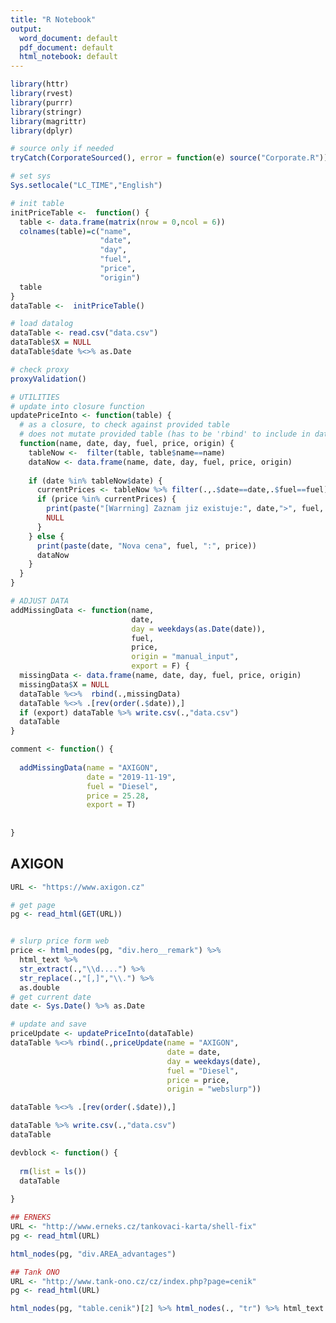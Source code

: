 ```yaml
---
title: "R Notebook"
output:
  word_document: default
  pdf_document: default
  html_notebook: default
---
```


```r
library(httr)
library(rvest)
library(purrr)
library(stringr)
library(magrittr)
library(dplyr)

# source only if needed
tryCatch(CorporateSourced(), error = function(e) source("Corporate.R"))

```

```r
# set sys
Sys.setlocale("LC_TIME","English")

# init table
initPriceTable <-  function() {
  table <- data.frame(matrix(nrow = 0,ncol = 6))
  colnames(table)=c("name",
                    "date",
                    "day",
                    "fuel",
                    "price",
                    "origin")
  table
}
dataTable <-  initPriceTable()

# load datalog
dataTable <- read.csv("data.csv")
dataTable$X = NULL
dataTable$date %<>% as.Date

# check proxy
proxyValidation()

# UTILITIES
# update into closure function
updatePriceInto <- function(table) {
  # as a closure, to check against provided table
  # does not mutate provided table (has to be 'rbind' to include in data)
  function(name, date, day, fuel, price, origin) {
    tableNow <-  filter(table, table$name==name)
    dataNow <- data.frame(name, date, day, fuel, price, origin)
    
    if (date %in% tableNow$date) { 
      currentPrices <- tableNow %>% filter(.,.$date==date,.$fuel==fuel) %>% .$price
      if (price %in% currentPrices) {
        print(paste("[Warrning] Zaznam jiz existuje:", date,">", fuel, ":", price, "/", origin, "/"))
        NULL
      }
    } else {
      print(paste(date, "Nova cena", fuel, ":", price))
      dataNow
    } 
  } 
}

# ADJUST DATA
addMissingData <- function(name,
                           date,
                           day = weekdays(as.Date(date)),
                           fuel,
                           price,
                           origin = "manual_input",
                           export = F) {
  missingData <- data.frame(name, date, day, fuel, price, origin)
  missingData$X = NULL
  dataTable %<>%  rbind(.,missingData)
  dataTable %<>% .[rev(order(.$date)),]
  if (export) dataTable %>% write.csv(.,"data.csv")
  dataTable
}

comment <- function() {
  
  addMissingData(name = "AXIGON",
                 date = "2019-11-19",
                 fuel = "Diesel",
                 price = 25.28,
                 export = T)
  
  
}
```

## AXIGON
```r
URL <- "https://www.axigon.cz"

# get page
pg <- read_html(GET(URL))


# slurp price form web
price <- html_nodes(pg, "div.hero__remark") %>%
  html_text %>%
  str_extract(.,"\\d....") %>%
  str_replace(.,"[,]","\\.") %>% 
  as.double
# get current date
date <- Sys.Date() %>% as.Date

# update and save
priceUpdate <- updatePriceInto(dataTable)
dataTable %<>% rbind(.,priceUpdate(name = "AXIGON",
                                   date = date,
                                   day = weekdays(date),
                                   fuel = "Diesel",
                                   price = price,
                                   origin = "webslurp"))

dataTable %<>% .[rev(order(.$date)),]

dataTable %>% write.csv(.,"data.csv")
dataTable


```

```r
devblock <- function() {
  
  rm(list = ls())
  dataTable
  
}
```


```r
## ERNEKS
URL <- "http://www.erneks.cz/tankovaci-karta/shell-fix"
pg <- read_html(URL)

html_nodes(pg, "div.AREA_advantages")
```

```r
## Tank ONO
URL <- "http://www.tank-ono.cz/cz/index.php?page=cenik"
pg <- read_html(URL)

html_nodes(pg, "table.cenik")[2] %>% html_nodes(., "tr") %>% html_text %>% .[4]
```

